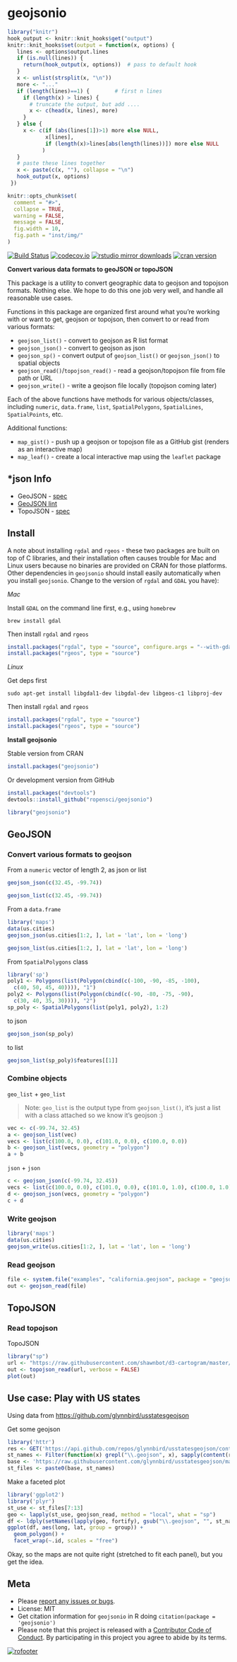 geojsonio
=========

```r
library("knitr")
hook_output <- knitr::knit_hooks$get("output")
knitr::knit_hooks$set(output = function(x, options) {
   lines <- options$output.lines
   if (is.null(lines)) {
     return(hook_output(x, options))  # pass to default hook
   }
   x <- unlist(strsplit(x, "\n"))
   more <- "..."
   if (length(lines)==1) {        # first n lines
     if (length(x) > lines) {
       # truncate the output, but add ....
       x <- c(head(x, lines), more)
     }
   } else {
     x <- c(if (abs(lines[1])>1) more else NULL,
            x[lines],
            if (length(x)>lines[abs(length(lines))]) more else NULL
           )
   }
   # paste these lines together
   x <- paste(c(x, ""), collapse = "\n")
   hook_output(x, options)
 })

knitr::opts_chunk$set(
  comment = "#>",
  collapse = TRUE,
  warning = FALSE,
  message = FALSE,
  fig.width = 10,
  fig.path = "inst/img/"
)
```

[![Build Status](https://api.travis-ci.org/ropensci/geojsonio.png)](https://travis-ci.org/ropensci/geojsonio)
[![codecov.io](https://codecov.io/github/ropensci/geojsonio/coverage.svg?branch=master)](https://codecov.io/github/ropensci/geojsonio?branch=master)
[![rstudio mirror downloads](https://cranlogs.r-pkg.org/badges/geojsonio)](https://github.com/metacran/cranlogs.app)
[![cran version](https://www.r-pkg.org/badges/version/geojsonio)](https://cran.r-project.org/package=geojsonio)

__Convert various data formats to geoJSON or topoJSON__

This package is a utility to convert geographic data to geojson and topojson formats. Nothing else. We hope to do this one job very well, and handle all reasonable use cases.

Functions in this package are organized first around what you're working with or want to get, geojson or topojson, then convert to or read from various formats:

* `geojson_list()` - convert to geojson as R list format
* `geojson_json()` - convert to geojson as json
* `geojson_sp()` - convert output of `geojson_list()` or `geojson_json()` to spatial objects
* `geojson_read()`/`topojson_read()` - read a geojson/topojson file from file path or URL
* `geojson_write()` - write a geojson file locally (topojson coming later)

Each of the above functions have methods for various objects/classes, including `numeric`, `data.frame`, `list`, `SpatialPolygons`, `SpatialLines`, `SpatialPoints`, etc.

Additional functions:

* `map_gist()` - push up a geojson or topojson file as a GitHub gist (renders as an interactive map)
* `map_leaf()` - create a local interactive map using the `leaflet` package

## *json Info

* GeoJSON - [spec](http://geojson.org/geojson-spec.html)
* [GeoJSON lint](http://geojsonlint.com/)
* TopoJSON - [spec](https://github.com/topojson/topojson-specification/blob/master/README.md)


## Install

A note about installing `rgdal` and `rgeos` - these two packages are built on top of C libraries, and their installation often causes trouble for Mac and Linux users because no binaries are provided on CRAN for those platforms. Other dependencies in `geojsonio` should install easily automatically when you install `geojsonio`. Change to the version of `rgdal` and `GDAL` you have):

_Mac_

Install `GDAL` on the command line first, e.g., using `homebrew`

```
brew install gdal
```

Then install `rgdal` and `rgeos`

```r
install.packages("rgdal", type = "source", configure.args = "--with-gdal-config=/Library/Frameworks/GDAL.framework/Versions/1.11/unix/bin/gdal-config --with-proj-include=/Library/Frameworks/PROJ.framework/unix/include --with-proj-lib=/Library/Frameworks/PROJ.framework/unix/lib")
install.packages("rgeos", type = "source")
```

_Linux_

Get deps first

```
sudo apt-get install libgdal1-dev libgdal-dev libgeos-c1 libproj-dev
```

Then install `rgdal` and `rgeos`

```r
install.packages("rgdal", type = "source")
install.packages("rgeos", type = "source")
```

__Install geojsonio__

Stable version from CRAN

```r
install.packages("geojsonio")
```

Or development version from GitHub

```r
install.packages("devtools")
devtools::install_github("ropensci/geojsonio")
```

```r
library("geojsonio")
```

## GeoJSON

### Convert various formats to geojson

From a `numeric` vector of length 2, as json or list

```r
geojson_json(c(32.45, -99.74))
```

```r
geojson_list(c(32.45, -99.74))
```

From a `data.frame`

```r
library('maps')
data(us.cities)
geojson_json(us.cities[1:2, ], lat = 'lat', lon = 'long')
```

```r
geojson_list(us.cities[1:2, ], lat = 'lat', lon = 'long')
```

From `SpatialPolygons` class

```r
library('sp')
poly1 <- Polygons(list(Polygon(cbind(c(-100, -90, -85, -100),
  c(40, 50, 45, 40)))), "1")
poly2 <- Polygons(list(Polygon(cbind(c(-90, -80, -75, -90),
  c(30, 40, 35, 30)))), "2")
sp_poly <- SpatialPolygons(list(poly1, poly2), 1:2)
```

to json

```r
geojson_json(sp_poly)
```

to list

```r
geojson_list(sp_poly)$features[[1]]
```

### Combine objects

`geo_list` + `geo_list`

> Note: `geo_list` is the output type from `geojson_list()`, it's just a list with a class attached so we know it's geojson :)

```r
vec <- c(-99.74, 32.45)
a <- geojson_list(vec)
vecs <- list(c(100.0, 0.0), c(101.0, 0.0), c(100.0, 0.0))
b <- geojson_list(vecs, geometry = "polygon")
a + b
```

`json` + `json`

```r
c <- geojson_json(c(-99.74, 32.45))
vecs <- list(c(100.0, 0.0), c(101.0, 0.0), c(101.0, 1.0), c(100.0, 1.0), c(100.0, 0.0))
d <- geojson_json(vecs, geometry = "polygon")
c + d
```

### Write geojson

```r
library('maps')
data(us.cities)
geojson_write(us.cities[1:2, ], lat = 'lat', lon = 'long')
```

### Read geojson

```r
file <- system.file("examples", "california.geojson", package = "geojsonio")
out <- geojson_read(file)
```

## TopoJSON

### Read topojson

TopoJSON

```r
library("sp")
url <- "https://raw.githubusercontent.com/shawnbot/d3-cartogram/master/data/us-states.topojson"
out <- topojson_read(url, verbose = FALSE)
plot(out)
```

## Use case: Play with US states

Using data from [https://github.com/glynnbird/usstatesgeojson](https://github.com/glynnbird/usstatesgeojson)

Get some geojson

```r
library('httr')
res <- GET('https://api.github.com/repos/glynnbird/usstatesgeojson/contents')
st_names <- Filter(function(x) grepl("\\.geojson", x), sapply(content(res), "[[", "name"))
base <- 'https://raw.githubusercontent.com/glynnbird/usstatesgeojson/master/'
st_files <- paste0(base, st_names)
```

Make a faceted plot

```r
library('ggplot2')
library('plyr')
st_use <- st_files[7:13]
geo <- lapply(st_use, geojson_read, method = "local", what = "sp")
df <- ldply(setNames(lapply(geo, fortify), gsub("\\.geojson", "", st_names[7:13])))
ggplot(df, aes(long, lat, group = group)) +
  geom_polygon() +
  facet_wrap(~.id, scales = "free")
```

Okay, so the maps are not quite right (stretched to fit each panel), but you get the idea.


## Meta

* Please [report any issues or bugs](https://github.com/ropensci/geojsonio/issues).
* License: MIT
* Get citation information for `geojsonio` in R doing `citation(package = 'geojsonio')`
* Please note that this project is released with a [Contributor Code of Conduct](CONDUCT.md). By participating in this project you agree to abide by its terms.

[![rofooter](https://ropensci.org/public_images/github_footer.png)](https://ropensci.org)
